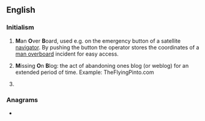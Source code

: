 {{also|mob|Mob|-mob}}
==English==

===Initialism===
{{rfc-header|Initialism}}
{{en-initialism}}

# {{lb|en|nautical}} '''M'''an '''O'''ver '''B'''oard, used e.g. on the emergency button of a satellite [[navigator]]. By pushing the button the operator stores the coordinates of a [[man overboard]] incident for easy access.
# '''M'''issing '''O'''n '''B'''log: the act of abandoning ones blog (or weblog) for an extended period of time. Example: TheFlyingPinto.com
# {{lb|en|dentistry}} {{initialism of|[[mesio]] [[occlusal]] [[buccal]]|lang=en}}

===Anagrams===
* {{anagrams|en|a=bmo|BMO|BOM|BoM|MBO|OMB}}